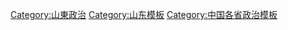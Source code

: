 [[Category:山東政治|Category:山東政治]]
[[Category:山东模板|Category:山东模板]]
[[Category:中国各省政治模板|Category:中国各省政治模板]]